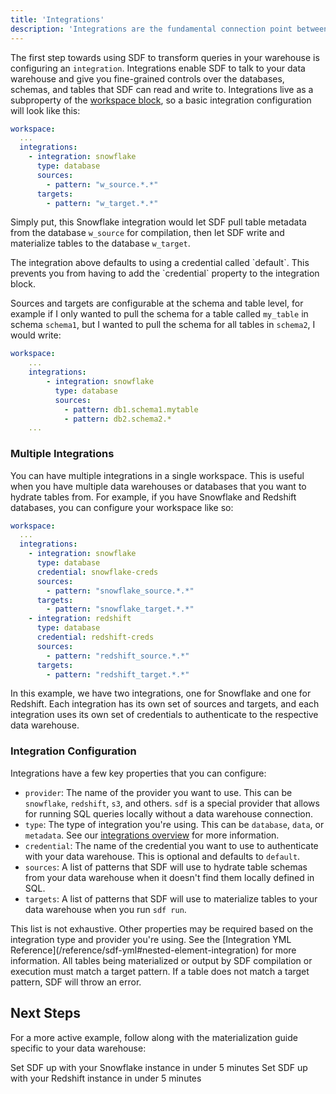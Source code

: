 ```yaml
---
title: 'Integrations'
description: 'Integrations are the fundamental connection point between your data warehouse and SDF. Credentials are used by integrations to authenticate to your data warehouse.'
---
```


The first step towards using SDF to transform queries in your warehouse is configuring an `integration`. Integrations enable SDF to talk to your data warehouse and give you fine-grained controls over the databases, schemas, and tables that SDF can read and write to. 
Integrations live as a subproperty of the [workspace block](/reference/sdf-yml#block-workspace), so a basic integration configuration will look like this:

```yaml workspace.sdf.yml
workspace:
  ...
  integrations:
    - integration: snowflake
      type: database
      sources:
        - pattern: "w_source.*.*"
      targets:
        - pattern: "w_target.*.*"
```

Simply put, this Snowflake integration would let SDF pull table metadata from the database `w_source` for compilation, then let SDF write and materialize tables to the database `w_target`.

<Tip>
  The integration above defaults to using a credential called `default`. This prevents you from having to add the `credential` property to the integration block.
</Tip>

Sources and targets are configurable at the schema and table level, for example if I only wanted to pull the schema for a table called `my_table` in schema `schema1`, but I wanted to pull the schema for all tables in `schema2`, I would write:
``` yml
workspace:
    ...
    integrations:
        - integration: snowflake
          type: database
          sources: 
            - pattern: db1.schema1.mytable
            - pattern: db2.schema2.*
    ...
```

### Multiple Integrations

You can have multiple integrations in a single workspace. This is useful when you have multiple data warehouses or databases that you want to hydrate tables from. For example, if you have Snowflake and Redshift databases, you can configure your workspace like so:

```yaml workspace.sdf.yml
workspace:
  ...
  integrations:
    - integration: snowflake
      type: database
      credential: snowflake-creds
      sources:
        - pattern: "snowflake_source.*.*"
      targets:
        - pattern: "snowflake_target.*.*"
    - integration: redshift
      type: database
      credential: redshift-creds
      sources:
        - pattern: "redshift_source.*.*"
      targets:
        - pattern: "redshift_target.*.*"
```

In this example, we have two integrations, one for Snowflake and one for Redshift. Each integration has its own set of sources and targets, and each integration uses its own set of credentials to authenticate to the respective data warehouse.

### Integration Configuration

Integrations have a few key properties that you can configure:

- `provider`: The name of the provider you want to use. This can be `snowflake`, `redshift`, `s3`, and others. `sdf` is a special provider that allows for running SQL queries locally without a data warehouse connection.
- `type`: The type of integration you're using. This can be `database`, `data`, or `metadata`. See our [integrations overview](/integrations/overview) for more information.
- `credential`: The name of the credential you want to use to authenticate with your data warehouse. This is optional and defaults to `default`.
- `sources`: A list of patterns that SDF will use to hydrate table schemas from your data warehouse when it doesn't find them locally defined in SQL.
- `targets`: A list of patterns that SDF will use to materialize tables to your data warehouse when you run `sdf run`.

<Note>
  This list is not exhaustive. Other properties may be required based on the integration type and provider you're using. See the [Integration YML Reference](/reference/sdf-yml#nested-element-integration) for more information.
</Note>
<Warning>
  All tables being materialized or output by SDF compilation or execution must match a target pattern. If a table does not match a target pattern, SDF will throw an error.
</Warning>

## Next Steps

For a more active example, follow along with the materialization guide specific to your data warehouse:

<CardGroup cols={2}>
  <Card title="Snowflake" icon="snowflake" href="/integrations/snowflake">
    Set SDF up with your Snowflake instance in under 5 minutes
  </Card>
  <Card title="Redshift" icon="aws" href="/integrations/redshift">
    Set SDF up with your Redshift instance in under 5 minutes
  </Card>
</CardGroup>

